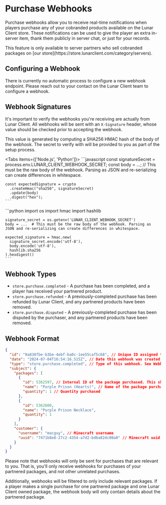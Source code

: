 
# Purchase Webhooks

Purchase webhooks allow you to receive real-time notifications when players purchase any of your cobranded products available on the Lunar Client store.
These notifications can be used to give the player an extra in-server item, thank them publicly in server chat, or just for your records.

<Callout type="warning" emoji="⚠️">
  This feature is only available to server partners who sell cobranded packages on [our store](https://store.lunarclient.com/category/servers).
</Callout>

## Configuring a Webhook

There is currently no automatic process to configure a new webhook endpoint. Please reach out to your contact on the Lunar Client team to configure a webhook.

## Webhook Signatures

It's important to verify the webhooks you're receiving are actually from Lunar Client. All webhooks will be sent with an `X-Signature` header, whose
value should be checked prior to accepting the webhook.

This value is generated by computing a SHA256 HMAC hash of the body of the webhook. The secret to verify with will be provided to you as part
of the setup process.

<Tabs items={['Node.js', 'Python']}>
  <Tab>
    ```javascript
    const signatureSecret = process.env.LUNAR_CLIENT_WEBHOOK_SECRET;
    const body = ...; // This must be the raw body of the webhook. Parsing as JSON and re-serializing can create differences in whitespace.

    const expectedSignature = crypto
      .createHmac("sha256", signatureSecret)
      .update(body)
      .digest("hex");
    ```
  </Tab>
  <Tab>
    ```python
    import os
    import hmac
    import hashlib
    
    signature_secret = os.getenv('LUNAR_CLIENT_WEBHOOK_SECRET')
    body = ...  # This must be the raw body of the webhook. Parsing as JSON and re-serializing can create differences in whitespace.
    
    expected_signature = hmac.new(
      signature_secret.encode('utf-8'),
      body.encode('utf-8'),
      hashlib.sha256
    ).hexdigest()
    ```
  </Tab>
</Tabs>

## Webhook Types

* `store.purchase.completed` - A purchase has been completed, and a player has received your partnered product.
* `store.purchase.refunded` - A previously-completed purchase has been refunded by Lunar Client, and any partnered products have been removed.
* `store.purchase.disputed` - A previously-completed purchase has been disputed by the purchaser, and any partnered products have been removed.

## Webhook Format

```JSON
{
  "id": "0a838fbe-b3be-4ebf-ba0c-1ee55caf5c68", // Unique ID assigned to this webhook invoke
  "date": "2024-07-04T16:54:16.515Z", // Date this webhook was created, in ISO format
  "type": "store.purchase.completed", // Type of this webhook. See Webhook Types section above.
  "subject": {
    "packages": [
      {
        "id": 5362597, // Internal ID of the package purchased. This should be a stable identifier.
        "name": "Purple Prison (Hearts)", // Name of the package purchased.
        "quantity": 1 // Quantity purchased
      },
      {
        "id": 5362600,
        "name": "Purple Prison Necklace",
        "quantity": 1
      }
    ],
    "customer": {
      "username": "macguy", // Minecraft username
      "uuid": "7471b8e8-27c2-4354-a7d2-bd6a82dc00a0" // Minecraft uuid, with dashes
    }
  }
}
```

Please note that webhooks will only be sent for purchases that are relevant to you. That is, you'll only receive webhooks for purchases
of your partnered packages, and not other unrelated purchases.

Additionally, webhooks will be filtered to only include relevant packages. If a player makes a single purchase for one partnered package
and one Lunar Client owned package, the webhook body will only contain details about the partnered package.
